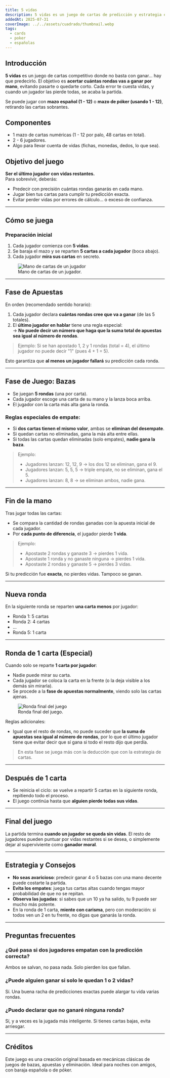 ```yaml
---
title: 5 vidas
description: 5 vidas es un juego de cartas de predicción y estrategia en el que debes acertar cuántas rondas ganarás... o morir en el intento.
addedAt: 2025-07-31
coverImage: ../../assets/cuadrado/thumbnail.webp
tags:
  - cards
  - poker
  - españolas
---
```





## Introducción

**5 vidas** es un juego de cartas competitivo donde no basta con ganar... hay que predecirlo. El objetivo es **acertar cuántas rondas vas a ganar por mano**, evitando pasarte o quedarte corto. Cada error te cuesta vidas, y cuando un jugador las pierde todas, se acaba la partida.

Se puede jugar con **mazo español (1 - 12)** o **mazo de póker (usando 1 - 12)**, retirando las cartas sobrantes.

## Componentes

- 1 mazo de cartas numéricas (1 - 12 por palo, 48 cartas en total).
- 2 - 6 jugadores.
- Algo para llevar cuenta de vidas (fichas, monedas, dedos, lo que sea).

## Objetivo del juego

**Ser el último jugador con vidas restantes.**  
Para sobrevivir, deberás:
- Predecir con precisión cuántas rondas ganarás en cada mano.
- Jugar bien tus cartas para cumplir tu predicción exacta.
- Evitar perder vidas por errores de cálculo... o exceso de confianza.

---

## Cómo se juega

### Preparación inicial

1. Cada jugador comienza con **5 vidas**.
2. Se baraja el mazo y se reparten **5 cartas a cada jugador** (boca abajo).
3. Cada jugador **mira sus cartas** en secreto.


<figure>
<Image src={mano} alt="Mano de cartas de un jugador" class="w-full h-auto max-w-[350px]" />
  <figcaption>Mano de cartas de un jugador.</figcaption>
</figure>


---

## Fase de Apuestas

En orden (recomendado sentido horario):

1. Cada jugador declara **cuántas rondas cree que va a ganar** (de las 5 totales).
2. El **último jugador en hablar** tiene una regla especial:  
   → **No puede decir un número que haga que la suma total de apuestas sea igual al número de rondas**.

> Ejemplo: Si se han apostado 1, 2 y 1 rondas (total = 4), el último jugador no puede decir "1" (pues 4 + 1 = 5).

Esto garantiza que **al menos un jugador fallará** su predicción cada ronda.

---

## Fase de Juego: Bazas

- Se juegan **5 rondas** (una por carta).
- Cada jugador escoge una carta de su mano y la lanza boca arriba.
- El jugador con la carta más alta gana la ronda.

### Reglas especiales de empate:

- Si **dos cartas tienen el mismo valor**, ambas se **eliminan del desempate**.
- Si quedan cartas no eliminadas, gana la más alta entre ellas.
- Si todas las cartas quedan eliminadas (solo empates), **nadie gana la baza**.

> Ejemplo:
> - Jugadores lanzan: 12, 12, 9 → los dos 12 se eliminan, gana el 9.  
> - Jugadores lanzan: 5, 5, 5 → triple empate, no se eliminan, gana el 5.  
> - Jugadores lanzan: 8, 8 → se eliminan ambos, nadie gana.

---

## Fin de la mano

Tras jugar todas las cartas:

- Se compara la cantidad de rondas ganadas con la apuesta inicial de cada jugador.
- Por **cada punto de diferencia**, el jugador pierde **1 vida**.

> Ejemplo:
> - Apostaste 2 rondas y ganaste 3 → pierdes 1 vida.  
> - Apostaste 1 ronda y no ganaste ninguna → pierdes 1 vida.  
> - Apostaste 2 rondas y ganaste 5 → pierdes 3 vidas.  

Si tu predicción fue **exacta**, no pierdes vidas. Tampoco se ganan.

---

## Nueva ronda

En la siguiente ronda se reparten **una carta menos** por jugador:

- Ronda 1: 5 cartas  
- Ronda 2: 4 cartas  
- ...  
- Ronda 5: 1 carta

---

## Ronda de 1 carta (Especial)

Cuando solo se reparte **1 carta por jugador**:

- Nadie puede mirar su carta.
- Cada jugador se coloca la carta en la frente (o la deja visible a los demás sin mirarla).
- Se procede a la **fase de apuestas normalmente**, viendo solo las cartas ajenas.


<figure>
<Image src={lastRound} alt="Ronda final del juego" class="w-full h-auto max-w-[250px]" />
  <figcaption>Ronda final del juego.</figcaption>
</figure>


Reglas adicionales:

- Igual que el resto de rondas, no puede suceder que **la suma de apuestas sea igual al número de rondas**, por lo que el último jugador tiene que evitar decir que sí gana si todo el resto dijo que perdía.

> En esta fase se juega más con la deducción que con la estrategia de cartas.

---

## Después de 1 carta

- Se reinicia el ciclo: se vuelve a repartir 5 cartas en la siguiente ronda, repitiendo todo el proceso.
- El juego continúa hasta que **alguien pierde todas sus vidas**.

---

## Final del juego

La partida termina **cuando un jugador se queda sin vidas**. El resto de jugadores pueden puntuar por vidas restantes si se desea, o simplemente dejar al superviviente como **ganador moral**.

---

## Estrategia y Consejos

- **No seas avaricioso**: predecir ganar 4 o 5 bazas con una mano decente puede costarte la partida.
- **Evita los empates**: juega tus cartas altas cuando tengas mayor probabilidad de que no se repitan.
- **Observa las jugadas**: si sabes que un 10 ya ha salido, tu 9 puede ser mucho más potente.
- En la ronda de 1 carta, **miente con carisma**, pero con moderación: si todos ven un 2 en tu frente, no digas que ganarás la ronda.

 

---

## Preguntas frecuentes

### ¿Qué pasa si dos jugadores empatan con la predicción correcta?

Ambos se salvan, no pasa nada. Solo pierden los que fallan.

### ¿Puede alguien ganar si solo le quedan 1 o 2 vidas?

Sí. Una buena racha de predicciones exactas puede alargar tu vida varias rondas.

### ¿Puedo declarar que no ganaré ninguna ronda?

Sí, y a veces es la jugada más inteligente. Si tienes cartas bajas, evita arriesgar.

---

## Créditos

Este juego es una creación original basada en mecánicas clásicas de juegos de bazas, apuestas y eliminación. Ideal para noches con amigos, con baraja española o de póker.

 
